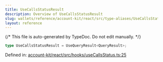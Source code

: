 ```yaml
---
title: UseCallsStatusResult
description: Overview of UseCallsStatusResult
slug: wallets/reference/account-kit/react/src/type-aliases/UseCallsStatusResult
layout: reference
---
```


{/* This file is auto-generated by TypeDoc. Do not edit manually. */}

```ts
type UseCallsStatusResult = UseQueryResult<QueryResult>;
```

Defined in: [account-kit/react/src/hooks/useCallsStatus.ts:25](https://github.com/alchemyplatform/aa-sdk/blob/9f926c402d1661309abbf8eae8431e52e8c5e53f/account-kit/react/src/hooks/useCallsStatus.ts#L25)
